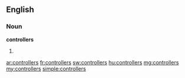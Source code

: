 ==English==

===Noun===
'''controllers'''

# {{plural of|controller}}

[[ar:controllers]]
[[fr:controllers]]
[[sw:controllers]]
[[hu:controllers]]
[[mg:controllers]]
[[my:controllers]]
[[simple:controllers]]
